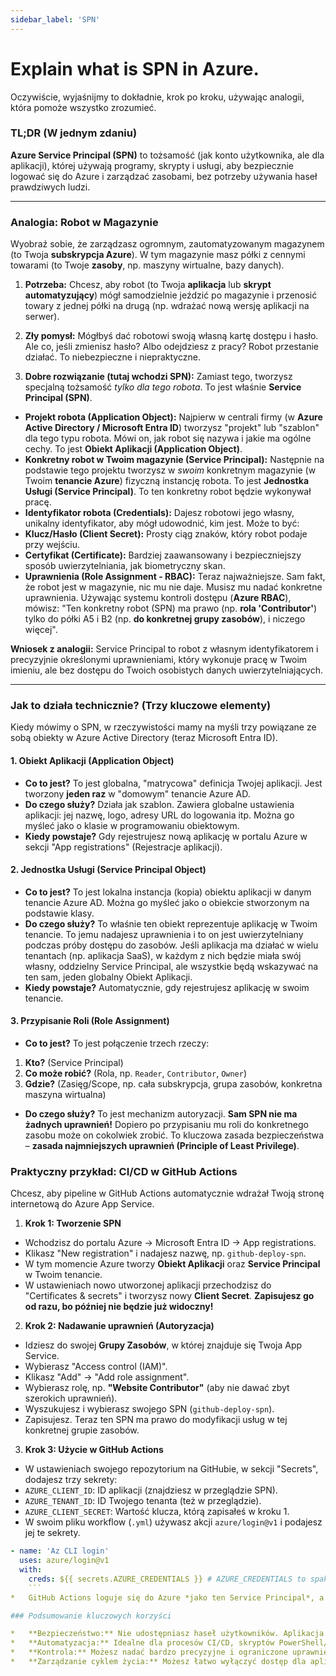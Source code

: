 ```yaml
---
sidebar_label: 'SPN'
---
```


# Explain what is SPN in Azure.


Oczywiście, wyjaśnijmy to dokładnie, krok po kroku, używając analogii, która pomoże wszystko zrozumieć.

### TL;DR (W jednym zdaniu)

**Azure Service Principal (SPN)** to tożsamość (jak konto użytkownika, ale dla aplikacji), której używają programy, skrypty i usługi, aby bezpiecznie logować się do Azure i zarządzać zasobami, bez potrzeby używania haseł prawdziwych ludzi.

---

### Analogia: Robot w Magazynie

Wyobraź sobie, że zarządzasz ogromnym, zautomatyzowanym magazynem (to Twoja **subskrypcja Azure**). W tym magazynie masz półki z cennymi towarami (to Twoje **zasoby**, np. maszyny wirtualne, bazy danych).

1.  **Potrzeba:** Chcesz, aby robot (to Twoja **aplikacja** lub **skrypt automatyzujący**) mógł samodzielnie jeździć po magazynie i przenosić towary z jednej półki na drugą (np. wdrażać nową wersję aplikacji na serwer).

2.  **Zły pomysł:** Mógłbyś dać robotowi swoją własną kartę dostępu i hasło. Ale co, jeśli zmienisz hasło? Albo odejdziesz z pracy? Robot przestanie działać. To niebezpieczne i niepraktyczne.

3.  **Dobre rozwiązanie (tutaj wchodzi SPN):** Zamiast tego, tworzysz specjalną tożsamość *tylko dla tego robota*. To jest właśnie **Service Principal (SPN)**.

*   **Projekt robota (Application Object):** Najpierw w centrali firmy (w **Azure Active Directory / Microsoft Entra ID**) tworzysz "projekt" lub "szablon" dla tego typu robota. Mówi on, jak robot się nazywa i jakie ma ogólne cechy. To jest **Obiekt Aplikacji (Application Object)**.
*   **Konkretny robot w Twoim magazynie (Service Principal):** Następnie na podstawie tego projektu tworzysz w *swoim* konkretnym magazynie (w Twoim **tenancie Azure**) fizyczną instancję robota. To jest **Jednostka Usługi (Service Principal)**. To ten konkretny robot będzie wykonywał pracę.
*   **Identyfikator robota (Credentials):** Dajesz robotowi jego własny, unikalny identyfikator, aby mógł udowodnić, kim jest. Może to być:
*   **Klucz/Hasło (Client Secret):** Prosty ciąg znaków, który robot podaje przy wejściu.
*   **Certyfikat (Certificate):** Bardziej zaawansowany i bezpieczniejszy sposób uwierzytelniania, jak biometryczny skan.
*   **Uprawnienia (Role Assignment - RBAC):** Teraz najważniejsze. Sam fakt, że robot jest w magazynie, nic mu nie daje. Musisz mu nadać konkretne uprawnienia. Używając systemu kontroli dostępu (**Azure RBAC**), mówisz: "Ten konkretny robot (SPN) ma prawo (np. **rola 'Contributor'**) tylko do półki A5 i B2 (np. **do konkretnej grupy zasobów**), i niczego więcej".

**Wniosek z analogii:** Service Principal to robot z własnym identyfikatorem i precyzyjnie określonymi uprawnieniami, który wykonuje pracę w Twoim imieniu, ale bez dostępu do Twoich osobistych danych uwierzytelniających.

---

### Jak to działa technicznie? (Trzy kluczowe elementy)

Kiedy mówimy o SPN, w rzeczywistości mamy na myśli trzy powiązane ze sobą obiekty w Azure Active Directory (teraz Microsoft Entra ID).

#### 1. Obiekt Aplikacji (Application Object)
*   **Co to jest?** To jest globalna, "matrycowa" definicja Twojej aplikacji. Jest tworzony **jeden raz** w "domowym" tenancie Azure AD.
*   **Do czego służy?** Działa jak szablon. Zawiera globalne ustawienia aplikacji: jej nazwę, logo, adresy URL do logowania itp. Można go myśleć jako o klasie w programowaniu obiektowym.
*   **Kiedy powstaje?** Gdy rejestrujesz nową aplikację w portalu Azure w sekcji "App registrations" (Rejestracje aplikacji).

#### 2. Jednostka Usługi (Service Principal Object)
*   **Co to jest?** To jest lokalna instancja (kopia) obiektu aplikacji w danym tenancie Azure AD. Można go myśleć jako o obiekcie stworzonym na podstawie klasy.
*   **Do czego służy?** To właśnie ten obiekt reprezentuje aplikację w Twoim tenancie. To jemu nadajesz uprawnienia i to on jest uwierzytelniany podczas próby dostępu do zasobów. Jeśli aplikacja ma działać w wielu tenantach (np. aplikacja SaaS), w każdym z nich będzie miała swój własny, oddzielny Service Principal, ale wszystkie będą wskazywać na ten sam, jeden globalny Obiekt Aplikacji.
*   **Kiedy powstaje?** Automatycznie, gdy rejestrujesz aplikację w swoim tenancie.

#### 3. Przypisanie Roli (Role Assignment)
*   **Co to jest?** To jest połączenie trzech rzeczy:
1.  **Kto?** (Service Principal)
2.  **Co może robić?** (Rola, np. `Reader`, `Contributor`, `Owner`)
3.  **Gdzie?** (Zasięg/Scope, np. cała subskrypcja, grupa zasobów, konkretna maszyna wirtualna)
*   **Do czego służy?** To jest mechanizm autoryzacji. **Sam SPN nie ma żadnych uprawnień!** Dopiero po przypisaniu mu roli do konkretnego zasobu może on cokolwiek zrobić. To kluczowa zasada bezpieczeństwa – **zasada najmniejszych uprawnień (Principle of Least Privilege)**.

### Praktyczny przykład: CI/CD w GitHub Actions

Chcesz, aby pipeline w GitHub Actions automatycznie wdrażał Twoją stronę internetową do Azure App Service.

1.  **Krok 1: Tworzenie SPN**
*   Wchodzisz do portalu Azure -> Microsoft Entra ID -> App registrations.
*   Klikasz "New registration" i nadajesz nazwę, np. `github-deploy-spn`.
*   W tym momencie Azure tworzy **Obiekt Aplikacji** oraz **Service Principal** w Twoim tenancie.
*   W ustawieniach nowo utworzonej aplikacji przechodzisz do "Certificates & secrets" i tworzysz nowy **Client Secret**. **Zapisujesz go od razu, bo później nie będzie już widoczny!**

2.  **Krok 2: Nadawanie uprawnień (Autoryzacja)**
*   Idziesz do swojej **Grupy Zasobów**, w której znajduje się Twoja App Service.
*   Wybierasz "Access control (IAM)".
*   Klikasz "Add" -> "Add role assignment".
*   Wybierasz rolę, np. **"Website Contributor"** (aby nie dawać zbyt szerokich uprawnień).
*   Wyszukujesz i wybierasz swojego SPN (`github-deploy-spn`).
*   Zapisujesz. Teraz ten SPN ma prawo do modyfikacji usług w tej konkretnej grupie zasobów.

3.  **Krok 3: Użycie w GitHub Actions**
*   W ustawieniach swojego repozytorium na GitHubie, w sekcji "Secrets", dodajesz trzy sekrety:
*   `AZURE_CLIENT_ID`: ID aplikacji (znajdziesz w przeglądzie SPN).
*   `AZURE_TENANT_ID`: ID Twojego tenanta (też w przeglądzie).
*   `AZURE_CLIENT_SECRET`: Wartość klucza, którą zapisałeś w kroku 1.
*   W swoim pliku workflow (`.yml`) używasz akcji `azure/login@v1` i podajesz jej te sekrety.

```yaml
- name: 'Az CLI login'
  uses: azure/login@v1
  with:
    creds: ${{ secrets.AZURE_CREDENTIALS }} # AZURE_CREDENTIALS to spakowane dane logowania, ale można też użyć client-id, tenant-id i client-secret
    ```
*   GitHub Actions loguje się do Azure *jako ten Service Principal*, a następnie wykonuje komendy wdrożeniowe (np. `az webapp deploy`). Wszystko działa, ponieważ SPN ma odpowiednie uprawnienia.

### Podsumowanie kluczowych korzyści

*   **Bezpieczeństwo:** Nie udostępniasz haseł użytkowników. Aplikacja ma własną tożsamość.
*   **Automatyzacja:** Idealne dla procesów CI/CD, skryptów PowerShell/CLI, aplikacji działających w tle.
*   **Kontrola:** Możesz nadać bardzo precyzyjne i ograniczone uprawnienia (np. tylko do odczytu jednej bazy danych).
*   **Zarządzanie cyklem życia:** Możesz łatwo wyłączyć dostęp dla aplikacji (usuwając SPN lub jego uprawnienia), bez wpływu na konta użytkowników. Możesz ustawić wygasanie kluczy, co wymusza ich regularną zmianę.